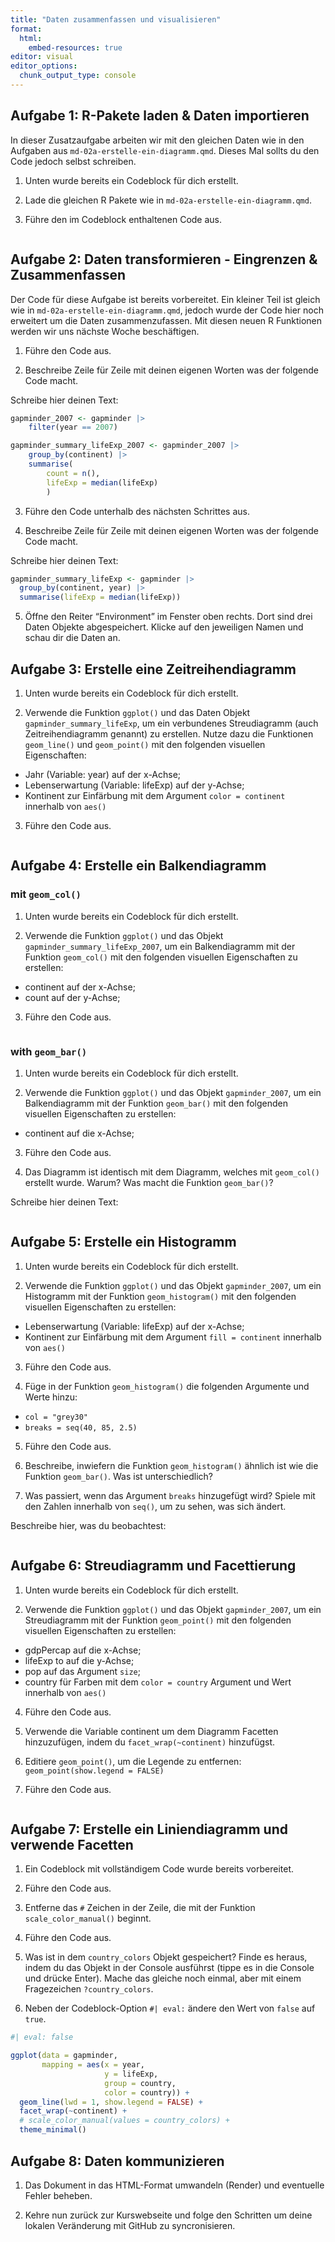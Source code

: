 ```yaml
---
title: "Daten zusammenfassen und visualisieren"
format:
  html:
    embed-resources: true
editor: visual
editor_options: 
  chunk_output_type: console
---
```


## Aufgabe 1: R-Pakete laden & Daten importieren

In dieser Zusatzaufgabe arbeiten wir mit den gleichen Daten wie in den Aufgaben aus `md-02a-erstelle-ein-diagramm.qmd`. Dieses Mal sollts du den Code jedoch selbst schreiben.

1.  Unten wurde bereits ein Codeblock für dich erstellt.

2.  Lade die gleichen R Pakete wie in `md-02a-erstelle-ein-diagramm.qmd`.

3.  Führe den im Codeblock enthaltenen Code aus.

```r


```

## Aufgabe 2: Daten transformieren - Eingrenzen & Zusammenfassen

Der Code für diese Aufgabe ist bereits vorbereitet. Ein kleiner Teil ist gleich wie in `md-02a-erstelle-ein-diagramm.qmd`, jedoch wurde der Code hier noch erweitert um die Daten zusammenzufassen. Mit diesen neuen R Funktionen werden wir uns nächste Woche beschäftigen.

1.  Führe den Code aus.

2.  Beschreibe Zeile für Zeile mit deinen eigenen Worten was der folgende Code macht.

Schreibe hier deinen Text:

```r

gapminder_2007 <- gapminder |>
    filter(year == 2007)

gapminder_summary_lifeExp_2007 <- gapminder_2007 |>
    group_by(continent) |> 
    summarise(
        count = n(),
        lifeExp = median(lifeExp)
        )
```

3.  Führe den Code unterhalb des nächsten Schrittes aus.

4.  Beschreibe Zeile für Zeile mit deinen eigenen Worten was der folgende Code macht.

Schreibe hier deinen Text:

```r
gapminder_summary_lifeExp <- gapminder |> 
  group_by(continent, year) |> 
  summarise(lifeExp = median(lifeExp)) 
```

5.  Öffne den Reiter "Environment" im Fenster oben rechts. Dort sind drei Daten Objekte abgespeichert. Klicke auf den jeweiligen Namen und schau dir die Daten an.

## Aufgabe 3: Erstelle eine Zeitreihendiagramm

1.  Unten wurde bereits ein Codeblock für dich erstellt.

2.  Verwende die Funktion `ggplot()` und das Daten Objekt `gapminder_summary_lifeExp`, um ein verbundenes Streudiagramm (auch Zeitreihendiagramm genannt) zu erstellen. Nutze dazu die Funktionen `geom_line()` und `geom_point()` mit den folgenden visuellen Eigenschaften:

-   Jahr (Variable: year) auf der x-Achse;
-   Lebenserwartung (Variable: lifeExp) auf der y-Achse;
-   Kontinent zur Einfärbung mit dem Argument `color = continent` innerhalb von `aes()`

3.  Führe den Code aus.

```r


```

## Aufgabe 4: Erstelle ein Balkendiagramm

### mit `geom_col()`

1.  Unten wurde bereits ein Codeblock für dich erstellt.

2.  Verwende die Funktion `ggplot()` und das Objekt `gapminder_summary_lifeExp_2007`, um ein Balkendiagramm mit der Funktion `geom_col()` mit den folgenden visuellen Eigenschaften zu erstellen:

-   continent auf der x-Achse;
-   count auf der y-Achse;

3.  Führe den Code aus.

```r


```

### with `geom_bar()`

1.  Unten wurde bereits ein Codeblock für dich erstellt.

2.  Verwende die Funktion `ggplot()` und das Objekt `gapminder_2007`, um ein Balkendiagramm mit der Funktion `geom_bar()` mit den folgenden visuellen Eigenschaften zu erstellen:

-   continent auf die x-Achse;

3.  Führe den Code aus.

4.  Das Diagramm ist identisch mit dem Diagramm, welches mit `geom_col()` erstellt wurde. Warum? Was macht die Funktion `geom_bar()`?

Schreibe hier deinen Text:

```r


```

## Aufgabe 5: Erstelle ein Histogramm

1.  Unten wurde bereits ein Codeblock für dich erstellt.

2.  Verwende die Funktion `ggplot()` und das Objekt `gapminder_2007`, um ein Histogramm mit der Funktion `geom_histogram()` mit den folgenden visuellen Eigenschaften zu erstellen:

-   Lebenserwartung (Variable: lifeExp) auf der x-Achse;
-   Kontinent zur Einfärbung mit dem Argument `fill = continent` innerhalb von `aes()`

3.  Führe den Code aus.

4.  Füge in der Funktion `geom_histogram()` die folgenden Argumente und Werte hinzu:

-   `col = "grey30"`
-   `breaks = seq(40, 85, 2.5)`

5.  Führe den Code aus.

6.  Beschreibe, inwiefern die Funktion `geom_histogram()` ähnlich ist wie die Funktion `geom_bar()`. Was ist unterschiedlich?

7.  Was passiert, wenn das Argument `breaks` hinzugefügt wird? Spiele mit den Zahlen innerhalb von `seq()`, um zu sehen, was sich ändert.

Beschreibe hier, was du beobachtest:

```r


```

## Aufgabe 6: Streudiagramm und Facettierung

1.  Unten wurde bereits ein Codeblock für dich erstellt.

2.  Verwende die Funktion `ggplot()` und das Objekt `gapminder_2007`, um ein Streudiagramm mit der Funktion `geom_point()` mit den folgenden visuellen Eigenschaften zu erstellen:

-   gdpPercap auf die x-Achse;
-   lifeExp to auf die y-Achse;
-   pop auf das Argument `size`;
-   country für Farben mit dem `color = country` Argument und Wert innerhalb von `aes()`

4.  Führe den Code aus.

5.  Verwende die Variable continent um dem Diagramm Facetten hinzuzufügen, indem du `facet_wrap(~continent)` hinzufügst.

6.  Editiere `geom_point()`, um die Legende zu entfernen: `geom_point(show.legend = FALSE)`

7.  Führe den Code aus.

```r


  
```

## Aufgabe 7: Erstelle ein Liniendiagramm und verwende Facetten

1.  Ein Codeblock mit vollständigem Code wurde bereits vorbereitet.

2.  Führe den Code aus.

3.  Entferne das `#` Zeichen in der Zeile, die mit der Funktion `scale_color_manual()` beginnt.

4.  Führe den Code aus.

5.  Was ist in dem `country_colors` Objekt gespeichert? Finde es heraus, indem du das Objekt in der Console ausführst (tippe es in die Console und drücke Enter). Mache das gleiche noch einmal, aber mit einem Fragezeichen `?country_colors`.

6.  Neben der Codeblock-Option `#| eval:` ändere den Wert von `false` auf `true`.

```r
#| eval: false

ggplot(data = gapminder,
       mapping = aes(x = year, 
                     y = lifeExp, 
                     group = country, 
                     color = country)) +
  geom_line(lwd = 1, show.legend = FALSE) + 
  facet_wrap(~continent) +
  # scale_color_manual(values = country_colors) +
  theme_minimal() 

```

## Aufgabe 8: Daten kommunizieren

1.  Das Dokument in das HTML-Format umwandeln (Render) und eventuelle Fehler beheben.

2.  Kehre nun zurück zur Kurswebseite und folge den Schritten um deine lokalen Veränderung mit GitHub zu syncronisieren.
